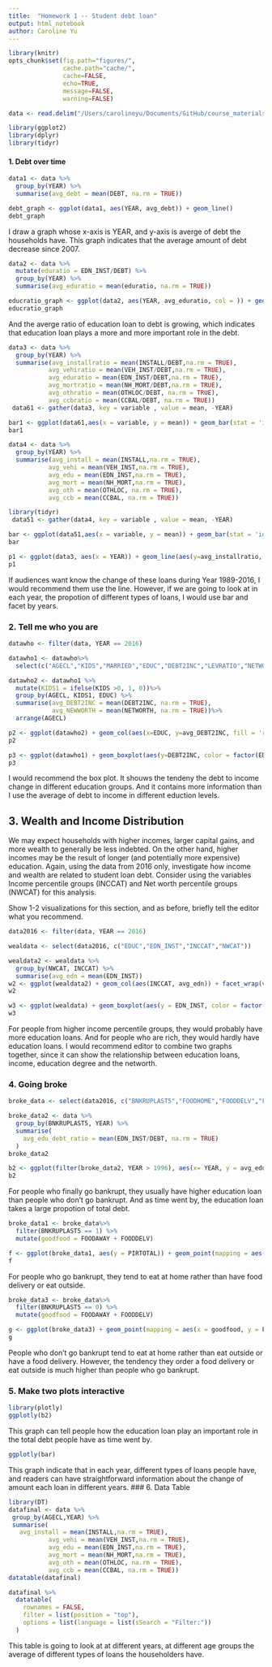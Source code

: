 ```yaml
---
title:  "Homework 1 -- Student debt loan"
output: html_notebook
author: Caroline Yu 
---
```


```r
library(knitr)
opts_chunk$set(fig.path="figures/",
               cache.path="cache/",
               cache=FALSE,
               echo=TRUE,
               message=FALSE,
               warning=FALSE)  
```  

```r
data <- read.delim("/Users/carolineyu/Documents/GitHub/course_materials/Exercises/03_student_loans/data/survey_SCF.txt", sep = ",")
```

```r
library(ggplot2)
library(dplyr)
library(tidyr)
```

#### 1. Debt over time

```r
data1 <- data %>%
  group_by(YEAR) %>%
  summarise(avg_debt = mean(DEBT, na.rm = TRUE))
```

```r
debt_graph <- ggplot(data1, aes(YEAR, avg_debt)) + geom_line()
debt_graph
```
I draw a graph whose x-axis is YEAR, and y-axis is averge of debt the households have. This graph indicates that the average amount of debt decrease since 2007.

```r
data2 <- data %>%
  mutate(eduratio = EDN_INST/DEBT) %>%
  group_by(YEAR) %>%
  summarise(avg_eduratio = mean(eduratio, na.rm = TRUE))
```

```r
educratio_graph <- ggplot(data2, aes(YEAR, avg_eduratio, col = )) + geom_line()
educratio_graph 
```
And the averge ratio of education loan to debt is growing, which indicates that education loan plays a more and more important role in the debt.

```r
data3 <- data %>%
  group_by(YEAR) %>%
  summarise(avg_installratio = mean(INSTALL/DEBT,na.rm = TRUE),
           avg_vehiratio = mean(VEH_INST/DEBT,na.rm = TRUE),
           avg_eduratio = mean(EDN_INST/DEBT,na.rm = TRUE),
           avg_mortratio = mean(NH_MORT/DEBT,na.rm = TRUE),
           avg_othratio = mean(OTHLOC/DEBT, na.rm = TRUE),
           avg_ccbratio = mean(CCBAL/DEBT, na.rm = TRUE)) 
 data61 <- gather(data3, key = variable , value = mean, -YEAR)
```

```r
bar1 <- ggplot(data61,aes(x = variable, y = mean)) + geom_bar(stat = 'identity', aes(fill = variable)) + facet_wrap(vars(YEAR)) + labs(xlab = "loan/debt ratio", y = "Mean Value", title = "Different Debt Ratio from 1989 to 2016") +  theme(axis.text.x=element_blank())
bar1
```

```r
data4 <- data %>%
  group_by(YEAR) %>%
  summarise(avg_install = mean(INSTALL,na.rm = TRUE),
           avg_vehi = mean(VEH_INST,na.rm = TRUE),
           avg_edu = mean(EDN_INST,na.rm = TRUE),
           avg_mort = mean(NH_MORT,na.rm = TRUE),
           avg_oth = mean(OTHLOC, na.rm = TRUE),
           avg_ccb = mean(CCBAL, na.rm = TRUE)) 
```
```r
library(tidyr)
 data51 <- gather(data4, key = variable , value = mean, -YEAR)
```

```r
bar <- ggplot(data51,aes(x = variable, y = mean)) + geom_bar(stat = 'identity', aes(fill = variable)) + facet_wrap(vars(YEAR)) +  labs(xlab = "Different loans", y = "Mean Value", title = "Different Debt Amount from 1989 to 2016") +  theme(axis.text.x=element_blank())
bar
```


```r
p1 <- ggplot(data3, aes(x = YEAR)) + geom_line(aes(y=avg_installratio, col = "avg_installratio")) + geom_line(aes(y = avg_vehiratio, col = "avg_vehiratio")) + geom_line(aes(y=avg_eduratio, col = "avg_eduratio")) + geom_line(aes(y= avg_mortratio, col = "avg_mortraitio")) +  geom_line(aes(y= avg_othratio, col = "avg_othratio"))+  geom_line(aes(y=avg_ccbratio, col = "avg_ccbratio")) + labs(x = "YEAR", y = "Percentage", title = "Change in percentage of loans in debt from 1989 - 2016")
p1
```
If audiences want know the change of these loans during Year 1989-2016, I would recommend them use the line. However, if we are going to look at in each year, the propotion of different types of loans, I would use bar and facet by years.

### 2. Tell me who you are
```r
datawho <- filter(data, YEAR == 2016)
```

```r
datawho1 <- datawho%>%
  select(c("AGECL","KIDS","MARRIED","EDUC","DEBT2INC","LEVRATIO","NETWORTH"))
```

```r
datawho2 <- datawho1 %>%
  mutate(KIDS1 = ifelse(KIDS >0, 1, 0))%>%
  group_by(AGECL, KIDS1, EDUC) %>%
  summarise(avg_DEBT2INC = mean(DEBT2INC, na.rm = TRUE),
            avg_NEWWORTH = mean(NETWORTH, na.rm = TRUE))%>%
  arrange(AGECL)
```


```r
p2 <- ggplot(datawho2) + geom_col(aes(x=EDUC, y=avg_DEBT2INC, fill = 'red' )) + facet_wrap(vars(KIDS1)) + labs(title = "Relationship between debt to income and education degree")
p2
```

```r
p3 <- ggplot(datawho1) + geom_boxplot(aes(y=DEBT2INC, color = factor(EDUC))) + scale_y_log10() + labs(title = "Relationship between debt to income and education degree")
p3
```
I would recommend the box plot. It shouws the tendeny the debt to income change in different education groups. And it contains more information than I use the average of debt to income in different eduction levels.

## 3. Wealth and Income Distribution

We may expect households with higher incomes, larger capital gains, and more wealth to generally be less indebted. On the other hand, higher incomes may be the result of longer (and potentially more expensive) education. Again, using the data from 2016 only, investigate how income and wealth are related to student loan debt. Consider using the variables Income percentile groups (INCCAT) and Net worth percentile groups (NWCAT) for this analysis.

Show 1-2 visualizations for this section, and as before, briefly tell the editor what you recommend.

```r
data2016 <- filter(data, YEAR == 2016)
```

```r
wealdata <- select(data2016, c("EDUC","EDN_INST","INCCAT","NWCAT"))
```

```r
wealdata2 <- wealdata %>%
  group_by(NWCAT, INCCAT) %>%
  summarise(avg_edn = mean(EDN_INST))
w2 <- ggplot(wealdata2) + geom_col(aes(INCCAT, avg_edn)) + facet_wrap(vars(NWCAT)) 
w2
```
```r
w3 <- ggplot(wealdata) + geom_boxplot(aes(y = EDN_INST, color = factor(INCCAT))) + scale_y_log10()
w3
```

For people from higher income percentile groups, they would probably have more education loans. And for people who are rich, they would hardly have education loans. I would recommend editor to combine two graphs together, since it can show the relationship between education loans, income, education degree and the networth.

### 4. Going broke

```r
broke_data <- select(data2016, c("BNKRUPLAST5","FOODHOME","FOODDELV","FOODAWAY","PIRTOTAL"))
```

```r
broke_data2 <- data %>%
  group_by(BNKRUPLAST5, YEAR) %>%
  summarise(
    avg_edu_debt_ratio = mean(EDN_INST/DEBT, na.rm = TRUE)
  )
broke_data2
```

```r
b2 <- ggplot(filter(broke_data2, YEAR > 1996), aes(x= YEAR, y = avg_edu_debt_ratio)) + geom_bar(stat="identity",aes(fill = factor(BNKRUPLAST5)), position = "dodge") + ggtitle("Average ratio of EDUC/DEBT from 1998-2016") 
b2
```
For people who finally go bankrupt, they usually have higher education loan than people who don't go bankrupt. And as time went by, the education loan takes a large propotion of total debt.

```r
broke_data1 <- broke_data%>%
  filter(BNKRUPLAST5 == 1) %>%
  mutate(goodfood = FOODAWAY + FOODDELV)
```

```r
f <- ggplot(broke_data1, aes(y = PIRTOTAL)) + geom_point(mapping = aes(x = goodfood, col = "goodfood")) + geom_point(mapping = aes(x = FOODHOME, col = 'FOODHOME')) + labs(x = "count", y = "Pirototal", title = "Bankrupt people non-thrifty behavior")  
f
```
For people who go bankrupt, they tend to eat at home rather than have food delivery or eat outside.

```r
broke_data3 <- broke_data%>%
  filter(BNKRUPLAST5 == 0) %>%
  mutate(goodfood = FOODAWAY + FOODDELV)
```

```r
g <- ggplot(broke_data3) + geom_point(mapping = aes(x = goodfood, y = FOODHOME)) +geom_abline(aes(intercept = 0, slope = 1, color = "red")) + xlim(0, 10000) + ylim(0, 10000)
g 
```
People who don't go bankrupt tend to eat at home rather than eat outside or have a food delivery. However, the tendency they order a food delivery or eat outside is much higher than people who go bankrupt.

### 5. Make two plots interactive 
```r
library(plotly)
ggplotly(b2)
```
This graph can tell people how the education loan play an important role in the total debt people have as time went by.

```r
ggplotly(bar)
```
This graph indicate that in each year, different types of loans people have, and readers can have straightforward information about the change of amount each loan in different years.
### 6. Data Table 
```r
library(DT)
datafinal <- data %>%
 group_by(AGECL,YEAR) %>%
 summarise(
   avg_install = mean(INSTALL,na.rm = TRUE),
           avg_vehi = mean(VEH_INST,na.rm = TRUE),
           avg_edu = mean(EDN_INST,na.rm = TRUE),
           avg_mort = mean(NH_MORT,na.rm = TRUE),
           avg_oth = mean(OTHLOC, na.rm = TRUE),
           avg_ccb = mean(CCBAL, na.rm = TRUE)) 
datatable(datafinal)
```

```r
datafinal %>%
  datatable(
    rownames = FALSE,
    filter = list(position = "top"),
    options = list(language = list(sSearch = "Filter:"))
  )
```
 This table is going to look at at different years, at different age groups the average of different types of loans the householders have.










